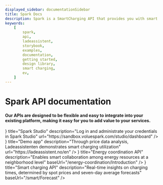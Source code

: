 ```yaml
---
displayed_sidebar: documentationSidebar
title: Spark Docs
description: Spark is a SmartCharging API that provides you with smart charging recommendations that are optimized for cost and efficiency.
keywords:
    [
        spark,
        api,
        ladeassistent,
        storybook,
        examples,
        documentation,
        getting started,
        design library,
        smart charging,
        ev,
    ]
---
```



# Spark API documentation

<Grid>
    <h4>
        Our APIs are designed to be flexible and easy to integrate into your
        existing platform, making it easy for you to add value to your services.
    </h4>
    <div>
        <Figure />
    </div>
</Grid>

<Grid>
    <Card
        icon={<Person />}
        title="Spark Studio"
        description="Log in and administrate your credentials in Spark Studio"
        url="https://sandbox.voluespark.com/studio/dashboard"
    />
    <Card
        icon={<Lightning />}
        title="Demo app"
        description="Through price data analysis, Ladeassistenten demonstrates smart charging utilization"
        url="https://ladeassistent.no/en"
    />
    <Card
        icon={<Molecule />}
        title="Energy coordination API"
        description="Enables smart collaboration among energy resources at a neighborhood level"
        baseUrl="/energy-coordination/Introduction"
    />
    <Card
        icon={<SmallLightning />}
        title="Smart charging API"
        description="Real-time insights on charging times, determined by spot prices and seven-day average forecasts"
        baseUrl="/smart/Forecast"
    />
</Grid>
